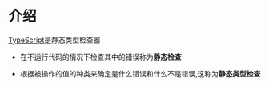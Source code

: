 # 介绍

[TypeScript](https://www.typescriptlang.org/zh/)是静态类型检查器

- 在不运行代码的情况下检查其中的错误称为**静态检查**

- 根据被操作的值的种类来确定是什么错误和什么不是错误,这称为**静态类型检查**

